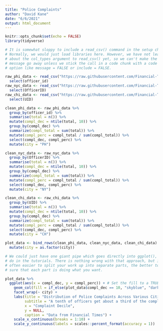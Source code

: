 ```yaml
---
title: "Police Complaints"
author: "David Kane"
date: "6/6/2021"
output: html_document
---
```


```r
knitr::opts_chunk$set(echo = FALSE)
library(tidyverse)

# It is somewhat sloppy to include a read_csv() command in the setup chunk.
# Normally, we would just load libraries here. However, we have not learned
# about the col_types argument to read_csv() yet, so we can't make the annoying
# message go away unless we stick the call in a code chunk with a code chunk
# option like message = FALSE or include = FALSE.

raw_phi_data <- read_csv("https://raw.githubusercontent.com/Financial-Times/police-misconduct-complaints-analysis/main/output/philly_clean.csv") %>% 
  select(officer_id)
raw_nyc_data <- read_csv("https://raw.githubusercontent.com/Financial-Times/police-misconduct-complaints-analysis/main/output/nyc_clean.csv") %>%
  select(OfficerID)
raw_chi_data <- read_csv("https://raw.githubusercontent.com/Financial-Times/police-misconduct-complaints-analysis/main/output/chicago_clean.csv") %>%
  select(UID)
```


```r
clean_phi_data <- raw_phi_data %>% 
  group_by(officer_id) %>% 
  summarise(total = n()) %>% 
  mutate(compl_dec = ntile(total, 10)) %>% 
  group_by(compl_dec) %>% 
  summarize(compl_total = sum(total)) %>% 
  mutate(compl_perc = compl_total / sum(compl_total)) %>% 
  select(compl_dec, compl_perc) %>%
  mutate(city = "PH")

clean_nyc_data <- raw_nyc_data %>%
  group_by(OfficerID) %>% 
  summarise(total = n()) %>% 
  mutate(compl_dec = ntile(total, 10)) %>% 
  group_by(compl_dec) %>% 
  summarize(compl_total = sum(total)) %>% 
  mutate(compl_perc = compl_total / sum(compl_total)) %>% 
  select(compl_dec, compl_perc) %>%
  mutate(city = "NY")

clean_chi_data <- raw_chi_data %>%
  group_by(UID) %>% 
  summarise(total = n()) %>% 
  mutate(compl_dec = ntile(total, 10)) %>% 
  group_by(compl_dec) %>% 
  summarize(compl_total = sum(total)) %>% 
  mutate(compl_perc = compl_total / sum(compl_total)) %>% 
  select(compl_dec, compl_perc) %>%
  mutate(city = "CH")
```

```r
plot_data <- bind_rows(clean_phi_data, clean_nyc_data, clean_chi_data) %>%
  mutate(city = as.factor(city))
```


```r
# We could just have one giant pipe which goes directly into ggplot(), like we
# do in the tutorials. There is nothing wrong with that approach, but it is
# often easier to split your work up into separate parts, the better to make
# sure that each part is doing what you want.

plot_data %>% 
  ggplot(aes(x = compl_dec, y = compl_perc)) + # Set the fill to a TRUE, FALSE
    geom_col(fill = if_else(plot_data$compl_dec == 10, "skyblue", "darkblue")) +
    facet_wrap(~ city) +
    labs(title = "Distribution of Police Complaints Across Various Cities",
         subtitle = "A tenth of officers get about a third of the complaints",
         x = "Complaint Decile",
         y = NULL,
         caption = "Data from Financial Times") +
    scale_x_continuous(breaks = 1:10) +
    scale_y_continuous(labels = scales::percent_format(accuracy = 1))
```

